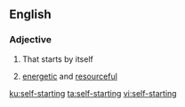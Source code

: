 ==English==

===Adjective===
{{en-adj|head=[[self]]-[[starting]]}}

# {{context|of a machine|lang=en}} That starts by itself
# {{context|of a person|lang=en}} [[energetic]] and [[resourceful]]

[[ku:self-starting]]
[[ta:self-starting]]
[[vi:self-starting]]